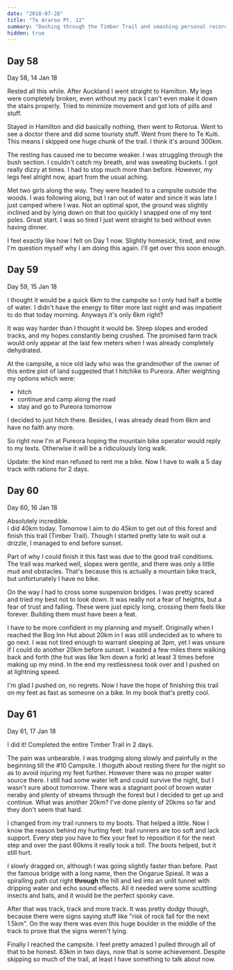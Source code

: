 ```yaml
---
date: "2018-07-28"
title: "Te Araroa Pt. 12"
summary: "Dashing through the Timber Trail and smashing personal records."
hidden: true
---
```


## Day 58

<Gallery dir="/img/outdoors/araroa/1401"/>

Day 58, 14 Jan 18

Rested all this while.
After Auckland I went straight to Hamilton.
My legs were completely broken, even without my pack I can't even make it down the stairs properly.
Tried to minimize movement and got lots of pills and stuff.

Stayed in Hamilton and did basically nothing, then went to Rotorua.
Went to see a doctor there and did some touristy stuff.
Went from there to Te Kuiti.
This means I skipped one huge chunk of the trail.
I think it's around 300km.

The resting has caused me to become weaker.
I was struggling through the bush section.
I couldn't catch my breath, and was sweating buckets.
I got really dizzy at times.
I had to stop much more than before.
However, my legs feel alright now, apart from the usual aching.

Met two girls along the way.
They were headed to a campsite outside the woods.
I was following along, but I ran out of water and since it was late I just camped where I was.
Not an optimal spot, the ground was slightly inclined and by lying down on that too quickly I snapped one of my tent poles.
Great start.
I was so tired I just went straight to bed without even having dinner.

I feel exactly like how I felt on Day 1 now.
Slightly homesick, tired, and now I'm question myself why I am doing this again.
I'll get over this soon enough.

## Day 59

Day 59, 15 Jan 18

I thought it would be a quick 6km to the campsite so I only had half a bottle of water.
I didn't have the energy to filter more last night and was impatient to do that today morning.
Anyways it's only 6km right?

It was way harder than I thought it would be.
Steep slopes and eroded tracks, and my hopes constantly being crushed.
The promised farm track would only appear at the last few meters when I was already completely dehydrated.

At the campsite, a nice old lady who was the grandmother of the owner of this entire plot of land suggested that I hitchike to Pureora.
After weighting my options which were:

- hitch
- continue and camp along the road
- stay and go to Pureora tomorrow

I decided to just hitch there.
Besides, I was already dead from 6km and have no faith any more.

So right now I'm at Pureora hoping the mountain bike operator would reply to my texts.
Otherwise it will be a ridiculously long walk.

Update: the kind man refused to rent me a bike. Now I have to walk a 5 day track with rations for 2 days.

## Day 60

<Gallery dir="/img/outdoors/araroa/1601"/>

Day 60, 16 Jan 18

Absolutely incredible.  
I did 40km today.
Tomorrow I aim to do 45km to get out of this forest and finish this trail (Timber Trail).
Though I started pretty late to wait out a drizzle, I managed to end before sunset.

Part of why I could finish it this fast was due to the good trail conditions.
The trail was marked well, slopes were gentle, and there was only a little mud and obstacles.
That's because this is actually a mountain bike track, but unfortunately I have no bike.

On the way I had to cross some suspension bridges.
I was pretty scared and tried my best not to look down.
It was really not a fear of heights, but a fear of trust and falling.
These were just epicly long, crossing them feels like forever.
Building them must have been a feat.

I have to be more confident in my planning and myself.
Originally when I reached the Bog Inn Hut about 20km in I was still undecided as to where to go next.
I was not tired enough to warrant sleeping at 3pm, yet I was unsure if I could do another 20km before sunset.
I wasted a few miles there walking back and forth (the hut was like 1km down a fork) at least 3 times before making up my mind.
In the end my restlessness took over and I pushed on at lightning speed.

I'm glad I pushed on, no regrets.
Now I have the hope of finishing this trail on my feet as fast as someone on a bike.
In my book that's pretty cool.

## Day 61

<Gallery dir="/img/outdoors/araroa/1701"/>

Day 61, 17 Jan 18

I did it!
Completed the entire Timber Trail in 2 days.

The pain was unbearable.
I was trudging along slowly and painfully in the beginning till the #10 Campsite.
I thoguth about resting there for the night so as to avoid injuring my feet further.
However there was no proper water source there.
I still had some water left and could survive the night, but I wasn't sure about tomorrow.
There was a stagnant pool of brown water neraby and plenty of streams through the forest but I decided to get up and continue.
What was another 20km?
I've done plenty of 20kms so far and they don't seem that hard.

I changed from my trail runners to my boots.
That helped a little.
Now I know the reason behind my hurting feet: trail runners are too soft and lack support.
Every step you have to flex your feet to reposition it for the next step and over the past 60kms it really took a toll.
The boots helped, but it still hurt.

I slowly dragged on, although I was going slightly faster than before.
Past the famous bridge with a long name, then the Ongarue Spieal.
It was a spiralling path cut right **through** the hill and led into an unlit tunnel with dripping water and echo sound effects.
All it needed were some scuttling insects and bats, and it would be the perfect spooky cave.

After that was track, track and more track.
It was pretty dodgy though, because there were signs saying stuff like "risk of rock fall for the next 1.5km".
On the way there was even this huge boulder in the middle of the track to prove that the signs weren't lying.

Finally I reached the campsite.
I feel pretty amazed I pulled through all of that to be honest.
83km in two days, now that is some achievement.
Despite skipping so much of the trail, at least I have something to talk about now.
